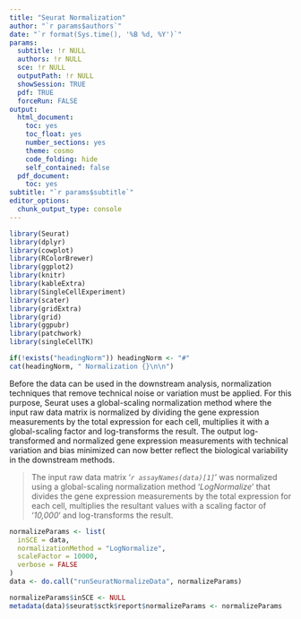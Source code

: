 ```yaml
---
title: "Seurat Normalization"
author: "`r params$authors`"
date: "`r format(Sys.time(), '%B %d, %Y')`"
params:
  subtitle: !r NULL
  authors: !r NULL
  sce: !r NULL
  outputPath: !r NULL
  showSession: TRUE
  pdf: TRUE
  forceRun: FALSE
output:
  html_document:
    toc: yes
    toc_float: yes
    number_sections: yes
    theme: cosmo
    code_folding: hide
    self_contained: false
  pdf_document:
    toc: yes
subtitle: "`r params$subtitle`"
editor_options:
  chunk_output_type: console
---
```

```r
library(Seurat)
library(dplyr)
library(cowplot)
library(RColorBrewer)
library(ggplot2)
library(knitr)
library(kableExtra)
library(SingleCellExperiment)
library(scater)
library(gridExtra)
library(grid)
library(ggpubr)
library(patchwork)
library(singleCellTK)
```

```r
if(!exists("headingNorm")) headingNorm <- "#"
cat(headingNorm, " Normalization {}\n\n")
```

Before the data can be used in the downstream analysis, normalization techniques that remove technical noise or variation must be applied. For this purpose, Seurat uses a global-scaling normalization method where the input raw data matrix is normalized by dividing the gene expression measurements by the total expression for each cell, multiplies it with a global-scaling factor and log-transforms the result. The output log-transformed and normalized gene expression measurements with technical variation and bias minimized can now better reflect the biological variability in the downstream methods. 

> The input raw data matrix '*`r assayNames(data)[1]`*' was normalized using a global-scaling normalization method '*LogNormalize*' that divides the gene expression measurements by the total expression for each cell, multiplies the resultant values with a scaling factor of '*10,000*' and log-transforms the result. 

```r
normalizeParams <- list(
  inSCE = data,
  normalizationMethod = "LogNormalize",
  scaleFactor = 10000,
  verbose = FALSE
)
data <- do.call("runSeuratNormalizeData", normalizeParams)
```

```r
normalizeParams$inSCE <- NULL
metadata(data)$seurat$sctk$report$normalizeParams <- normalizeParams
```

